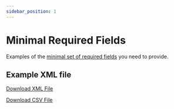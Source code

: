 ```yaml
---
sidebar_position: 1
---
```



# Minimal Required Fields

Examples of the [minimal set of required fields](/terminology/required-vs-optional.mdx) you need to provide.

## Example XML file

<Tabs>

  <TabItem value="xml_minimal" label="XML" default>

  [Download XML File](pathname:///examples/min-sample.xml)  
  <SampleXmlMinimal />

 
 </TabItem>
  <TabItem value="csv_minimal" label="CSV" default>

  [Download CSV File](pathname:///examples/min-sample.csv)  
  <SampleCsvMinimal />

 
 </TabItem>
</Tabs>
